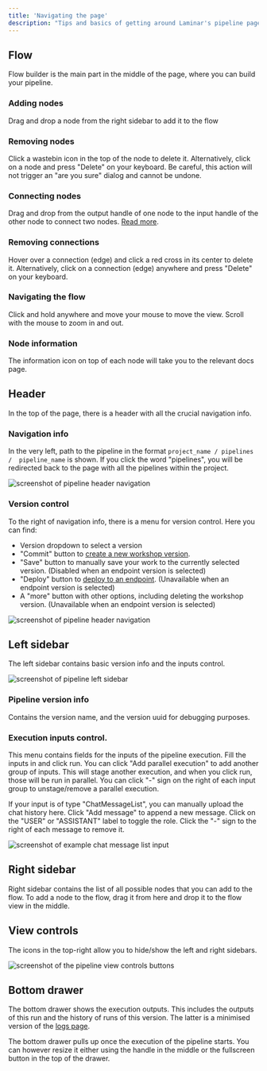 ```yaml
---
title: 'Navigating the page'
description: "Tips and basics of getting around Laminar's pipeline page"
---
```


## Flow

Flow builder is the main part in the middle of the page, where you can build your pipeline.

### Adding nodes

Drag and drop a node from the right sidebar to add it to the flow

### Removing nodes

Click a wastebin icon in the top of the node to delete it. Alternatively, click on a node and press "Delete" on your keyboard. Be careful, this action will not trigger an "are you sure" dialog and cannot be undone.

### Connecting nodes

Drag and drop from the output handle of one node to the input handle of the other node to connect two nodes. [Read more](/pipeline/working-with-nodes#connecting-nodes-handles).

### Removing connections

Hover over a connection (edge) and click a red cross in its center to delete it. Alternatively, click on a connection (edge) anywhere and press "Delete" on your keyboard.

### Navigating the flow

Click and hold anywhere and move your mouse to move the view. Scroll with the mouse to zoom in and out.

### Node information

The information icon on top of each node will take you to the relevant docs page.

## Header

In the top of the page, there is a header with all the crucial navigation info.

### Navigation info

In the very left, path to the pipeline in the format `project_name / pipelines /  pipeline_name` is shown.
If you click the word "pipelines", you will be redirected back to the page with all the pipelines within the project.

<img src="/images/pipeline-builder/header-nav.png" alt="screenshot of pipeline header navigation"/>

### Version control

To the right of navigation info, there is a menu for version control. Here you can find:

- Version dropdown to select a version
- "Commit" button to [create a new workshop version](/pipeline/run-save-deploy#commit-a-new-version).
- "Save" button to manually save your work to the currently selected version. (Disabled when an endpoint version is selected)
- "Deploy" button to [deploy to an endpoint](/pipeline/run-save-deploy#deploying-a-pipeline-version). (Unavailable when an endpoint version is selected)
- A "more" button with other options, including deleting the workshop version. (Unavailable when an endpoint version is selected)

<img src="/images/pipeline-builder/header-version-control.png" alt="screenshot of pipeline header navigation"/>

## Left sidebar

The left sidebar contains basic version info and the inputs control.

<img src="/images/pipeline-builder/pipeline-left-sidebar.png" alt="screenshot of pipeline left sidebar"/>

### Pipeline version info

Contains the version name, and the version uuid for debugging purposes.

### Execution inputs control.

This menu contains fields for the inputs of the pipeline execution. Fill the inputs in and click run.
You can click "Add parallel execution" to add another group of inputs. This will stage another execution, and when you click run, those will be run in parallel.
You can click "-" sign on the right of each input group to unstage/remove a parallel execution.

If your input is of type "ChatMessageList", you can manually upload the chat history here. Click "Add message" to append a new message. Click on the "USER" or "ASSISTANT" label to toggle the role. Click the "-" sign to the right of each message to remove it.

<img src="/images/pipeline-builder/chat-message-input.png" alt="screenshot of example chat message list input"/>

## Right sidebar

Right sidebar contains the list of all possible nodes that you can add to the flow. To add a node to the flow, drag it from here and drop it to the flow view in the middle.

## View controls

The icons in the top-right allow you to hide/show the left and right sidebars.

<img src="/images/pipeline-builder/view-controls.png" alt="screenshot of the pipeline view controls buttons"/>

## Bottom drawer

The bottom drawer shows the execution outputs. This includes the outputs of this run and the history of runs of this version. The latter is a minimised version of the [logs page](/logs/introduction).

The bottom drawer pulls up once the execution of the pipeline starts. You can however resize it either using the handle in the middle or the fullscreen button in the top of the drawer.
